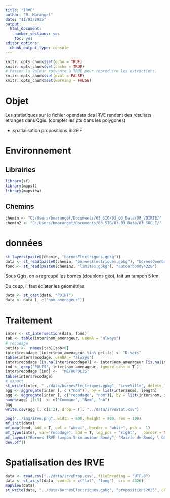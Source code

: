 ```yaml
---
title: "IRVE"
author: "B. Maranget"
date: "11/02/2025"
output: 
  html_document: 
    number_sections: yes
    toc: yes
editor_options: 
  chunk_output_type: console
---
```



```r
knitr::opts_chunk$set(echo = TRUE)
knitr::opts_chunk$set(cache = TRUE)
# Passer la valeur suivante à TRUE pour reproduire les extractions.
knitr::opts_chunk$set(eval = FALSE)
knitr::opts_chunk$set(warning = FALSE)
```


# Objet

Les statistiques sur le fichier opendata des IRVE rendent des résultats étranges dans Qgis.
(compter les pts dans les polygones)

+ spatialisation propositions SIGEIF

# Environnement


## Librairies


```r
library(sf)
library(mapsf)
library(mapview)
```


## Chemins


```r
chemin <- "C:/Users/bmaranget/Documents/03_SIG/03_03_Data/08_VOIRIE/"
chemin2 <- "C:/Users/bmaranget/Documents/03_SIG/03_03_Data/03_SOCLE/"
```



# données

```r
st_layers(paste0(chemin, "bornesElectriques.gpkg"))
data <- st_read(paste0(chemin, "bornesElectriques.gpkg"), "bornesOpenDataTampon5km")
fond <- st_read(paste0(chemin2, "limites.gpkg"), "autourbondy4326")
```

Sous Qgis, on a regroupé les bornes (doublons géo), fait un tampon 5 km

Du coup, il faut éclater les géométries

```r
data <- st_cast(data, "POINT")
data <- data [, c("nom_amenageur")]
```


# Traitement


```r
inter <- st_intersection(data, fond)
tab <- table(inter$nom_amenageur, useNA = "always")
# recodage 
petits <-  names(tab)[tab<6]
inter$recodage [inter$nom_amenageur %in% petits] <- "Divers"
table(inter$recodage, useNA = "always")
inter$recodage [is.na(inter$recodage)] <- inter$nom_amenageur [is.na(inter$recodage)]
ind <- grep("POLIS", inter$nom_amenageur, ignore.case = T )
inter$recodage [ind] <-  "METROPOLIS"
table(inter$recodage)
# export
st_write(inter, "../data/bornesElectriques.gpkg", "irveVille", delete_layer = T)
agg <- aggregate(inter [, c ("nom")], by = list(inter$nom), length)
agg <- aggregate(inter [, c("recodage", "nom")], by = list(inter$nom, inter$recodage), length)
names(agg) [1:3]  <- c("Commune", "Nom", "nb")
agg
write.csv(agg [, c(1:2), drop = T], "../data/irveStat.csv")
```



```r
png("../img/irve.png", width = 800, height = 800, res = 100)
mf_init(data)
mf_map(fond, add = T, col = "wheat", border = "white", pch =  1)
mf_typo(inter, var="recodage", add = T, leg_pos = "right",   border = NA , leg_title = NA ,  leg_frame = TRUE)
mf_layout("Bornes IRVE tampon 5 km autour Bondy", "Mairie de Bondy \ DGST\nJanvier 2025\nOSM, data.gouv")
dev.off()
```


# Spatialisation des IRVE

```r
data <- read.csv("../data/irveProp.csv", fileEncoding = "UTF-8")
data <- st_as_sf(data, coords = c("lat", "long"), crs = 4326)
mapview(data)
st_write(data, "../data/bornesElectriques.gpkg", "propositions2025", delete_layer = T)
```

